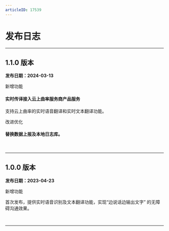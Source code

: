 ```yaml
---
articleID: 17539
---
```




# 发布日志

- - -

## 1.1.0 版本

**发布日期：2024-03-13**

<p class="hthree">新增功能</p>

#### 实时传译接入云上曲率服务商产品服务

支持云上曲率的实时语音翻译和实时文本翻译功能。

<p class="hthree">改进优化</p>

#### 替换数据上报及本地日志库。

<br />
<hr style="height:1px" />



## 1.0.0 版本

**发布日期：2023-04-23**

<p class="hthree">新增功能</p>

首次发布，提供实时语音识别及文本翻译功能，实现“边说话边输出文字” 的无障碍沟通效果。

<br />
<hr style="height:1px" />
